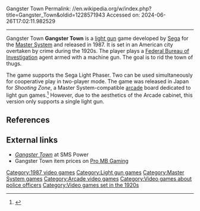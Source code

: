 Gangster Town
Permalink: //en.wikipedia.org/w/index.php?title=Gangster_Town&oldid=1228571943
Accessed on: 2024-06-26T17:02:11.982529



------
Gangster Town
{{Short description|1987 shooter video game}}
{{one source|date=January 2024}}
{{Infobox video game
| collapsible = 
| state = 
| italic title = 
| title = Gangster Town
| image = Gangster Town cover.jpg
| alt = 
| caption = 
| developer = [[Sega]]
| publisher = Sega
| series = 
| engine = 
| platforms = [[Master System]], [[Arcade game|Arcade]]
| released = 1987
| genre = [[Shooter game|Shooter]]
| modes = [[Single-player video game|Single-player]], [[Multiplayer video game|multiplayer]]
}}
'''Gangster Town''' is a [[light gun]] game developed by [[Sega]] for the [[Master System]] and released in 1987. It is set in an American city overtaken by crime during the 1920s. The player plays a [[Federal Bureau of Investigation]] agent armed with a machine gun. The goal is to rid the town of thugs.

The game supports the Sega Light Phaser. Two can be used simultaneously for cooperative play in two-player mode. The game was released in Japan for ''Shooting Zone'', a Master System-compatible [[Arcade_video_game#Technology|arcade]] board dedicated to light gun games.<ref>{{cite web|url=https://www.sega.jp/history/arcade/product/7287/|archiveurl=https://web.archive.org/web/20231013214153/https://www.sega.jp/history/arcade/product/7287/|title=Shooting Zone|website=[[Sega]]|archivedate=October 13, 2023|accessdate=January 21, 2024}}</ref> However, due to the aesthetics of the Arcade cabinet, this version only supports a single light gun.

==References==
{{Reflist}}

==External links==
*[https://www.smspower.org/Games/GangsterTown-SMS ''Gangster Town''] at SMS Power
*Gangster Town item prices on [https://prombgaming.com/ Pro MB Gaming]

{{Authority control}}

[[Category:1987 video games]]
[[Category:Light gun games]]
[[Category:Master System games]]
[[Category:Arcade video games]]
[[Category:Video games about police officers]]
[[Category:Video games set in the 1920s]]